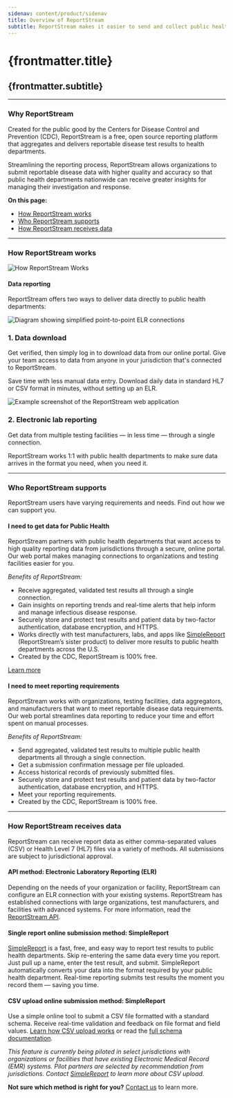 ```yaml
---
sidenav: content/product/sidenav
title: Overview of ReportStream
subtitle: ReportStream makes it easier to send and collect public health data — for free
---
```


<LayoutSidenav><Sidenav /></LayoutSidenav>

# {frontmatter.title}

## {frontmatter.subtitle}

---

### Why ReportStream

Created for the public good by the Centers for Disease Control and Prevention (CDC), ReportStream is a free, open source reporting platform that aggregates and delivers reportable disease test results to health departments.

Streamlining the reporting process, ReportStream allows organizations to submit reportable disease data with higher quality and accuracy so that public health departments nationwide can receive greater insights for managing their investigation and response.

<p><strong>On this page:</strong></p>
<ul>
<li><A href="#how-works" className="usa-link">How ReportStream works</A></li>
<li><A href="#who" className="usa-link">Who ReportStream supports</A></li>
<li><A href="#how" className="usa-link">How ReportStream receives data</A></li>
</ul>

---

<h3 id="how-works">How ReportStream works</h3>

![How ReportStream Works](/assets/reportstream-works.png)

#### Data reporting

ReportStream offers two ways to deliver data directly to public health departments:

<div className="grid-row grid-gap margin-bottom-4 "><div className="grid-col-12 margin-top-4 margin-bottom-2"><div className="grid-row grid-gap display-flex flex-row flex-align-top"><div className="tablet:grid-col-6"><img data-testid="image" src="/assets/report-stream-application.png" alt="Diagram showing simplified point-to-point ELR connections" /></div><div className="tablet:grid-col-6 "><h3 data-testid="heading" className="font-sans-sm margin-top-0 padding-top-0 margin-bottom-1 ">1. Data download</h3><p data-testid="item-1" className="usa-prose">Get verified, then simply log in to download data from our online portal. Give your team access to data from anyone in your jurisdiction that's connected to ReportStream.</p><p data-testid="item-2" className="usa-prose">Save time with less manual data entry. Download daily data in standard HL7 or CSV format in minutes, without setting up an ELR.</p></div></div></div><div className="grid-col-12 margin-top-4 margin-bottom-2"><div className="grid-row grid-gap display-flex flex-row flex-align-top"><div className="tablet:grid-col-6"><img data-testid="image" src="/assets/rs-diagram.svg" alt="Example screenshot of the ReportStream web application" /></div><div className="tablet:grid-col-6 "><h3 data-testid="heading" className="font-sans-sm margin-top-0 padding-top-0 margin-bottom-1 ">2. Electronic lab reporting</h3><p data-testid="item-1" className="usa-prose">Get data from multiple testing facilities — in less time —  through a single connection.</p><p data-testid="item-2" className="usa-prose">ReportStream works 1:1 with public health departments to make sure data arrives in the format you need, when you need it.</p></div></div></div></div>

---

<h3 id="who">Who ReportStream supports</h3>

ReportStream users have varying requirements and needs. Find out how we can support you.

#### I need to get data for Public Health

ReportStream partners with public health departments that want access to high quality reporting data from jurisdictions through a secure, online portal. Our web portal makes managing connections to organizations and testing facilities easier for you.

_Benefits of ReportStream:_

-   Receive aggregated, validated test results all through a single connection.
-   Gain insights on reporting trends and real-time alerts that help inform and manage infectious disease response.
-   Securely store and protect test results and patient data by two-factor authentication, database encryption, and HTTPS.
-   Works directly with test manufacturers, labs, and apps like [SimpleReport](https://www.simplereport.gov/) (ReportStream’s sister product) to deliver more results to public health departments across the U.S.
-   Created by the CDC, ReportStream is 100% free.

<A data-testid="email-link" href="/support/contact" className="usa-button">Learn more</A>

#### I need to meet reporting requirements

ReportStream works with organizations, testing facilities, data aggregators, and manufacturers that want to meet reportable disease data requirements. Our web portal streamlines data reporting to reduce your time and effort spent on manual processes.

_Benefits of ReportStream:_

-   Send aggregated, validated test results to multiple public health departments all through a single connection.
-   Get a submission confirmation message per file uploaded.
-   Access historical records of previously submitted files.
-   Securely store and protect test results and patient data by two-factor authentication, database encryption, and HTTPS.
-   Meet your reporting requirements.
-   Created by the CDC, ReportStream is 100% free.

---

<h3 id="how"> How ReportStream receives data </h3>

ReportStream can receive report data as either comma-separated values (CSV) or Health Level 7 (HL7) files via a variety of methods. All submissions are subject to jurisdictional approval.

#### API method: Electronic Laboratory Reporting (ELR)

Depending on the needs of your organization or facility, ReportStream can configure an ELR connection with your existing systems. ReportStream has established connections with large organizations, test manufacturers, and facilities with advanced systems. For more information, read the [ReportStream API](https://reportstream.cdc.gov/resources/api).

#### Single report online submission method: SimpleReport

[SimpleReport](https://www.simplereport.gov/) is a fast, free, and easy way to report test results to public health departments. Skip re-entering the same data every time you report. Just pull up a name, enter the test result, and submit. SimpleReport automatically converts your data into the format required by your public health department. Real-time reporting submits test results the moment you record them — saving you time.

#### CSV upload online submission method: SimpleReport

Use a simple online tool to submit a CSV file formatted with a standard schema. Receive real-time validation and feedback on file format and field values. [Learn how CSV upload works](https://reportstream.cdc.gov/resources/csv-upload-guide) or read the [full schema documentation](https://reportstream.cdc.gov/resources/csv-schema).

_This feature is currently being piloted in select jurisdictions with organizations or facilities that have existing Electronic Medical Record (EMR) systems. Pilot partners are selected by recommendation from jurisdictions. Contact [SimpleReport](https://www.simplereport.gov/) to learn more about CSV upload._

**Not sure which method is right for you?** [Contact us](https://reportstream.cdc.gov/support/contact) to learn more.
